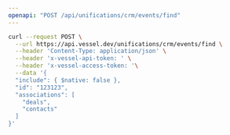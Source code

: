 ```yaml
---
openapi: "POST /api/unifications/crm/events/find"
---
```


<RequestExample>

```bash Request
curl --request POST \
  --url https://api.vessel.dev/unifications/crm/events/find \
  --header 'Content-Type: application/json' \
  --header 'x-vessel-api-token: ' \
  --header 'x-vessel-access-token: '\
  --data '{
  "include": { $native: false },
  "id": "123123",
  "associations": [
    "deals",
    "contacts"
  ]
}'
```

</RequestExample>


